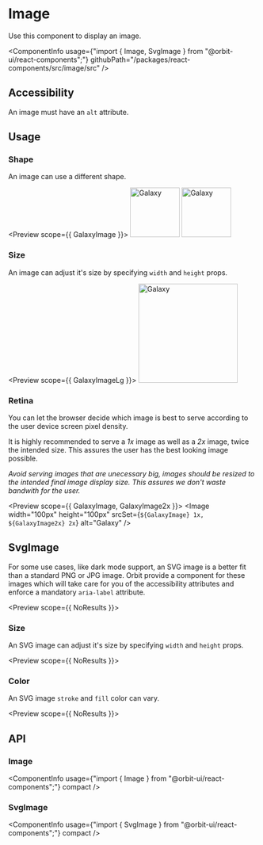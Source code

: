 
<Meta
    title="Components/Image"
    id="image"
/>

# Image

<Tagline>Use this component to display an image.</Tagline>

<ComponentInfo
    usage={"import { Image, SvgImage } from \"@orbit-ui/react-components\";"}
    githubPath="/packages/react-components/src/image/src"
/>

## Accessibility

An image must have an `alt` attribute.

## Usage

### Shape

An image can use a different shape.

<Preview scope={{ GalaxyImage }}>
    <Story name="shape">
        <Inline>
            <Image shape="rounded" src={GalaxyImage} alt="Galaxy" width="100px" height="100px" />
            <Image shape="circular" src={GalaxyImage} alt="Galaxy" width="100px" height="100px" />
        </Inline>
    </Story>
</Preview>

### Size

An image can adjust it's size by specifying `width` and `height` props.

<Preview scope={{ GalaxyImageLg }}>
    <Story name="size">
        <Image width="200px" height="200px" src={GalaxyImageLg} alt="Galaxy" />
    </Story>
</Preview>

### Retina

You can let the browser decide which image is best to serve according to the user device screen pixel density.

It is highly recommended to serve a _1x_ image as well as a _2x_ image, twice the intended size. This assures the user has the best looking image possible.

_Avoid serving images that are unecessary big, images should be resized to the intended final image display size. This assures we don't waste bandwith for the user._

<Preview scope={{ GalaxyImage, GalaxyImage2x }}>
    <Story name="retina">
        <Image width="100px" height="100px" srcSet={`${GalaxyImage} 1x, ${GalaxyImage2x} 2x`} alt="Galaxy" />
    </Story>
</Preview>

## SvgImage

For some use cases, like dark mode support, an SVG image is a better fit than a standard PNG or JPG image. Orbit provide a component for these images which will take care for you of the accessibility attributes and enforce a mandatory `aria-label` attribute.

<Preview scope={{ NoResults }}>
    <Story name="svg image">
        <SvgImage src={NoResults} stroke="marine-6" aria-label="No results" />
    </Story>
</Preview>

### Size

An SVG image can adjust it's size by specifying `width` and `height` props.

<Preview scope={{ NoResults }}>
    <Story name="svg image size">
        <SvgImage width="150px" height="150px" stroke="marine-6" src={NoResults} aria-label="No results" />
    </Story>
</Preview>

### Color

An SVG image `stroke` and `fill` color can vary.

<Preview scope={{ NoResults }}>
    <Story name="svg image color">
        <SvgImage stroke="marine-6" fill="sunray-1" src={NoResults} aria-label="No results" />
    </Story>
</Preview>

## API

### Image

<ComponentInfo
    usage={"import { Image } from \"@orbit-ui/react-components\";"}
    compact
/>

<ArgsTable of={InnerImage} sort="alpha" />

### SvgImage

<ComponentInfo
    usage={"import { SvgImage } from \"@orbit-ui/react-components\";"}
    compact
/>

<ArgsTable of={InnerSvgImage} sort="alpha" />
